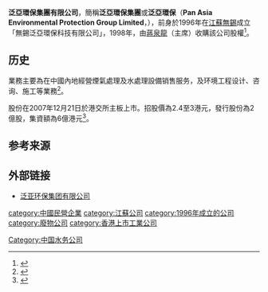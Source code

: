 '''泛亞環保集團有限公司'''，簡稱'''泛亞環保集團'''或'''泛亞環保'''（'''Pan Asia Environmental Protection Group Limited'''，{{hkex|0556}}），前身於1996年在[[江蘇|江蘇]][[無錫|無錫]]成立「無錫泛亞環保科技有限公司」，1998年，由[[蔣泉龍|蔣泉龍]]（主席）收購該公司股權<ref>{{Cite web |url=http://www.paep.com.cn/about4.html |title=泛亚环保集团有限公司發展歷程 |access-date=2014-09-01 |archive-date=2019-08-28 |archive-url=https://web.archive.org/web/20190828084543/http://www.paep.com.cn/about4.html |dead-url=no }}</ref>。

==历史==
業務主要為在中國內地經營煙氣處理及水處理設備销售服务，及环境工程设计、咨询、施工等業務<ref>{{Cite web |url=http://www.paep.com.cn/about.html |title=泛亚环保集团有限公司簡介 |access-date=2014-09-01 |archive-date=2020-01-27 |archive-url=https://web.archive.org/web/20200127070410/http://www.paep.com.cn/about.html |dead-url=no }}</ref>。

股份在2007年12月21日於港交所主板上市。招股價為2.4至3港元，發行股份為2億股，集資額為6億港元<ref>{{Cite web |url=http://www.paep.com.cn/upload/201466183736382.PDF |title=泛亚环保集团有限公司招股資料 |access-date=2014-09-01 |archive-date=2015-09-24 |archive-url=https://web.archive.org/web/20150924063220/http://www.paep.com.cn/upload/201466183736382.PDF |dead-url=no }}</ref>。

==参考来源==
{{reflist}}

==外部链接==
*[http://www.paep.com.cn/main.html 泛亚环保集团有限公司] {{Wayback|url=http://www.paep.com.cn/main.html |date=20200130215137 }}{{zh-cn}}

[[category:中國民營企業|category:中國民營企業]]
[[category:江蘇公司|category:江蘇公司]]
[[category:1996年成立的公司|category:1996年成立的公司]]
[[Category:中国水务公司|Category:中国水务公司]]
[[category:廢物公司|category:廢物公司]]
[[category:香港上市工業公司|category:香港上市工業公司]]